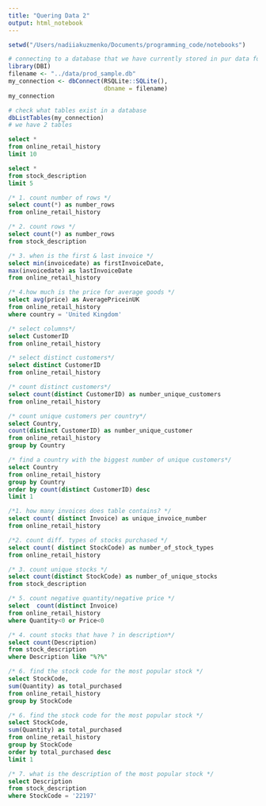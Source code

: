 ```yaml
---
title: "Quering Data 2"
output: html_notebook
---
```

```r
setwd("/Users/nadiiakuzmenko/Documents/programming_code/notebooks")
```

```r
# connecting to a database that we have currently stored in pur data folder
library(DBI)
filename <- "../data/prod_sample.db"
my_connection <- dbConnect(RSQLite::SQLite(),
                           dbname = filename)
my_connection
```

```r
# check what tables exist in a database
dbListTables(my_connection)
# we have 2 tables
```
```sql
select *
from online_retail_history
limit 10
```
```sql
select *
from stock_description
limit 5
```
```sql
/* 1. count number of rows */
select count(*) as number_rows
from online_retail_history

```
```sql
/* 2. count rows */
select count(*) as number_rows
from stock_description
```
```sql
/* 3. when is the first & last invoice */
select min(invoicedate) as firstInvoiceDate,
max(invoicedate) as lastInvoiceDate
from online_retail_history

```
```sql
/* 4.how much is the price for average goods */
select avg(price) as AveragePriceinUK
from online_retail_history
where country = 'United Kingdom'
```
```sql
/* select columns*/
select CustomerID
from online_retail_history
```
```sql
/* select distinct customers*/
select distinct CustomerID
from online_retail_history
```
```sql
/* count distinct customers*/
select count(distinct CustomerID) as number_unique_customers
from online_retail_history
```
```sql
/* count unique customers per country*/
select Country,
count(distinct CustomerID) as number_unique_customer
from online_retail_history
group by Country
```
```sql
/* find a country with the biggest number of unique customers*/
select Country
from online_retail_history
group by Country
order by count(distinct CustomerID) desc
limit 1
```
```sql
/*1. how many invoices does table contains? */
select count( distinct Invoice) as unique_invoice_number
from online_retail_history
```
```sql
/*2. count diff. types of stocks purchased */
select count( distinct StockCode) as number_of_stock_types 
from online_retail_history

```
```sql
/* 3. count unique stocks */
select count(distinct StockCode) as number_of_unique_stocks
from stock_description
```
```sql
/* 5. count negative quantity/negative price */
select  count(distinct Invoice)
from online_retail_history
where Quantity<0 or Price<0


```
```sql
/* 4. count stocks that have ? in description*/
select count(Description)
from stock_description
where Description like "%?%"
```
```sql
/* 6. find the stock code for the most popular stock */
select StockCode,
sum(Quantity) as total_purchased
from online_retail_history
group by StockCode

```

```sql
/* 6. find the stock code for the most popular stock */
select StockCode,
sum(Quantity) as total_purchased
from online_retail_history
group by StockCode
order by total_purchased desc
limit 1
```
```sql
/* 7. what is the description of the most popular stock */
select Description
from stock_description
where StockCode = '22197'
```

